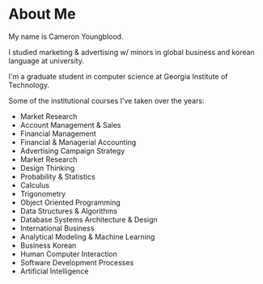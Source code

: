 # About Me

My name is Cameron Youngblood.

I studied marketing & advertising w/ minors in global business and korean language at university.

I'm a graduate student in computer science at Georgia Institute of Technology.

Some of the institutional courses I've taken over the years:

- Market Research
- Account Management & Sales
- Financial Management
- Financial & Managerial Accounting
- Advertising Campaign Strategy
- Market Research
- Design Thinking
- Probability & Statistics
- Calculus
- Trigonometry
- Object Oriented Programming
- Data Structures & Algorithms
- Database Systems Architecture & Design
- International Business
- Analytical Modeling & Machine Learning
- Business Korean
- Human Computer Interaction
- Software Development Processes
- Artificial Intelligence
